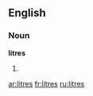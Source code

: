==English==

===Noun===
'''litres'''

# {{plural of|[[litre]]}}

[[ar:litres]]
[[fr:litres]]
[[ru:litres]]